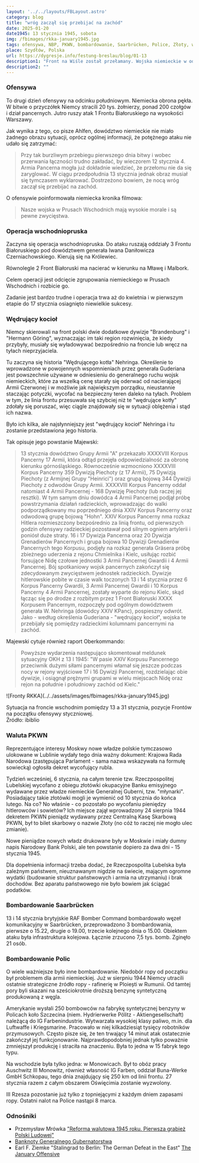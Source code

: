```yaml
---
layout: '../../layouts/FBLayout.astro'
category: blog
title: "wróg zaczął się przebijać na zachód"
date: 2025-01-20
date1945: 13 stycznia 1945, sobota
img: /fbimages/rkka-january1945.jpg
tags: ofensywa, NBP, PKWN, bombardowanie, Saarbrücken, Police, Złoty, wędrujący kocioł
place: Szydłów, Polska
url: https://dygresje.info/festung-breslau/blog/01-13
description1: "Front na Wiśle został przełamany. Wojska niemieckie w odwrocie. Powstaje 'wędrujący kocioł' Nehringa. Reforma walutowa PKWN. Bombardowania Saarbrücken i Polic"
description2: ""
---
```



### Ofensywa

To drugi dzień ofensywy na odcinku południowym. Niemiecka obrona pękła. W bitwie o przyczółek Niemcy stracili 20 tys. żołnierzy, ponad 200 czołgów i dział pancernych. Jutro ruszy atak 1 Frontu Białoruskiego na wysokości Warszawy.

Jak wynika z tego, co pisze Ahlfen, dowództwo niemieckie nie miało żadnego obrazu sytuacji, oprócz ogólnej informacji, że potężnego ataku nie udało się zatrzymać:

>Przy tak burzliwym przebiegu pierwszego dnia bitwy i wobec przerwania łączności trudno zakładać, by wieczorem 12 stycznia 4. Armia Pancerna mogła już dokładnie wiedzieć, że przełomu nie da się zaryglować. W ciągu przedpołudnia 13 stycznia jednak obraz musiał się tymczasem wyklarować. Dostrzeżono bowiem, że nocą wróg zaczął się przebijać na zachód.

O ofensywie poinformowała niemiecka kronika filmowa:
>Nasze wojska w Prusach Wschodnich mają wysokie morale i są pewne zwycięstwa.

### Operacja wschodniopruska

Zaczyna się operacja wschodniopruska. Do ataku ruszają oddziały 3 Frontu Białoruskiego pod dowództwem generała Iwana Daniłowicza Czerniachowskiego. Kierują się na Królewiec.

Równolegle 2 Front Białoruski ma nacierać w kierunku na Mławę i Malbork.

Celem operacji jest odcięcie zgrupowania niemieckiego w Prusach Wschodnich i rozbicie go.

Zadanie jest bardzo trudne i operacja trwa aż do kwietnia i w pierwszym etapie do 17 stycznia osiagnięto niewielkie sukcesy.

### Wędrujący kocioł

Niemcy skierowali na front polski dwie dodatkowe dywizje "Brandenburg" i "Hermann Göring", wyznaczając im taki region rozwinięcia, że kiedy przybyły, musiały się wyładowywać bezpośrednio na froncie lub wręcz na tyłach nieprzyjaciela.

Tu zaczyna się historia "Wędrującego kotła" Nehringa. Określenie to wprowadzone w powojennych wspomnieniach przez generała Guderiana jest powszechnie używane w odniesieniu do generalnego ruchu wojsk niemieckich, które za wszelką cenę starały się oderwać od nacierającej Armii Czerwonej i w możliwie jak największym porządku, nieustannie staczając potyczki, wycofać na bezpieczny teren daleko na tyłach. Problem w tym, że linia frontu przesuwała się szybciej niż te "wędrujące kotły" zdołały się poruszać, więc ciągle znajdowały się w sytuacji oblężenia i stąd ich nazwa.

Było ich kilka, ale najsłynniejszy jest "wędrujący kocioł" Nehringa i tu zostanie przedstawiona jego historia.

Tak opisuje jego powstanie Majewski:

>13 stycznia dowództwo Grupy Armii "A" przekazało XXXXVIII Korpus Pancerny 17 Armii, która odtąd przejęła odpowiedzialność za obronę kierunku górnośląskiego. Równocześnie wzmocniono XXXXVIII Korpus Pancerny 359 Dywizją Piechoty (z 17 Armii), 75 Dywizją Piechoty (z Armijnej Grupy "Heinrici") oraz grupą bojową 344 Dywizji Piechoty z odwodów Grupy Armii. XXXXVIII Korpus Pancerny oddał natomiast 4 Armii Pancernej - 168 Dywizję Piechoty (lub raczej jej resztki). W tym samym dniu dowódca 4 Armii Pancernej podjął próbę powstrzymania działań radzieckich, wprowadzając do walki podporządkowany mu poprzedniego dnia XXIV Korpus Pancerny oraz odwodową grupę bojową "Hohn". XXIV Korpus Pancerny nma rozkaz Hitlera rozmieszczony bezpośrednio za linią frontu, od pierwszych godzin ofensywy radzieckiej pozostawał pod silnym ogniem artylerii i poniósł duże straty. 16 i 17 Dywizja Pancerna oraz 20 Dywizja Grenadierów Pancernych i grupa bojowa 10 Dywizji Grenadierów Pancernych tego Korpusu, podjęły na rozkaz generała Gräsera próbę zbieżnego uderzenia z rejonu Chmielnika i Kielc, usiłując rozbić forsujące Nidę czołowe jednostki 3 Armii Pancernej Gwardii i 4 Armii Pancernej. Bój spotkaniowy wojsk pancernych zakończył się zdecydowanym zwycięstwem jednostek radzieckich. Dywizje hitlerowskie pobite w czasie walk toczonych 13 i 14 stycznia przez 6 Korpus Pancerny Gwardii, 3 Armii Pancernej Gwardii i 10 Korpus Pancerny 4 Armii Pancernej, zostały wyparte do rejonu Kielc, skąd łącząc się po drodze z rozbitym przez 1 Front Białoruski XXXX Korpusem Pancernym, rozpoczęły pod ogólnym dowództwem generała W. Nehringa (dowódcy XXIV KPanc), pospieszny odwrót. Jako - według określenia Guderiana - "wędrujący kocioł", wojska te przebijały się pomiędzy radzieckimi kolumnami pancernymi na zachód.

Majewski cytuje również raport Oberkommando:

>Powyższe wydarzenia następująco skomentował meldunek sytuacyjny OKH z 13 I 1945: "W pasie XXIV Korpusu Pancernego przeciwnik dużymi siłami pancernymi włamał się jeszcze podczas nocy w rejony wyjściowe 17 i 16 Dywizji Pancernej, rozdzielając obie dywizje, i osiągnął prężnymi grupami w wielu miejscach Nidę oraz rejon na południe i południowy zachód od Kielc."

<FBBoxImageWrapper>
![Fronty RKKA](../../assets/images/fbimages/rkka-january1945.jpg)

Sytuacja na froncie wschodnim pomiędzy 13 a 31 stycznia, pozycje Frontów na początku ofensywy styczniowej.<br />
Źródło: ibiblio
</FBBoxImageWrapper>

### Waluta PKWN

Reprezentujące interesy Moskwy nowe władze polskie tymczasowo ulokowane w Lublinie wydały tego dnia ważny dokument: Krajowa Rada Narodowa (zastępująca Parlament - sama nazwa wskazywała na formułę sowiecką) ogłosiła dekret wycofujący rubla.

Tydzień wcześniej, 6 stycznia, na całym terenie tzw. Rzeczpospolitej Lubelskiej wycofano z obiegu złotówki okupacyjne Banku emisyjnego wydawane przez władze niemieckie Generalnej Guberni, tzw. "młynarki". Posiadający takie złotówki mogli je wymienić od 10 stycznia do końca lutego. Na co? No właśnie - co pozostało po wycofaniu pieniędzy hitlerowców i sowietów? Ich miejsce zajął wprowadzony 24 sierpnia 1944 dekretem PKWN pieniądz wydawany przez Centralną Kasę Skarbową PKWN, był to bilet skarbowy o nazwie Złoty (no cóż to raczej nie mogło ulec zmianie).

Nowe pieniądze nowych władz drukowane były w Moskwie i miały dumny napis Narodowy Bank Polski, ale ten powstanie dopiero za dwa dni - 15 stycznia 1945.

Dla dopełnienia informacji trzeba dodać, że Rzeczpospolita Lubelska była zależnym państwem, nieuznawanym nigdzie na świecie, mającym ogromne wydatki (budowanie struktur państwowych i armia na utrzymaniu) i brak dochodów. Bez aparatu państwowego nie było bowiem jak ściągać podatków.

### Bombardowanie Saarbrücken

13 i 14 stycznia brytyjskie RAF Bomber Command bombardowało węzeł komunikacyjny w Saarbrücken, przeprowadzono 3 bombardowania, pierwsze o 15.22, drugie o 19.00, trzecie kolejnego dnia o 15.00. Obiektem ataku była infrastruktura kolejowa. Łącznie zrzucono 7,5 tys. bomb. Zginęło 21 osób.

### Bombardowanie Polic

O wiele ważniejsze było inne bombardowanie. Niedobór ropy od początku był problemem dla armii niemieckiej. Już w sierpniu 1944 Niemcy utracili ostatnie strategiczne źródło ropy - rafinerię w Ploiești w Rumunii. Od tamtej pory byli skazani na sześciokrotnie droższą benzynę syntetyczną produkowaną z węgla.

Amerykanie wysłali 250 bombowców na fabrykę syntetycznej benzyny w Policach koło Szczecina (niem. Hydrierwerke Pölitz - Aktiengesellschaft) należącą do IG Farbenindustrie. Wytwarzała wysokiej klasy paliwo, m.in. dla Luftwaffe i Kriegsmarine. Pracowało w niej kilkadziesiąt tysięcy robotników przymusowych. Często pisze się, że ten trwający 14 minut atak ostatecznie zakończył jej funkcjonowanie. Najprawdopodobniej jednak tylko poważnie zmniejszył produkcję i straciła na znaczeniu. Była to jedna w 15 fabryk tego typu.

Na wschodzie była tylko jedna: w Monowicach. Był to obóz pracy Auschwitz III Monowitz, również własność IG Farben, oddział Buna-Werke GmbH Schkopau, tego dnia znajdujący się 250 km od linii frontu. 27 stycznia razem z całym obszarem Oświęcimia zostanie wyzwolony.

III Rzesza pozostanie już tylko z topniejącymi z każdym dniem zapasami ropy. Ostatni nalot na Police nastąpi 8 marca.

### Odnośniki

- Przemysław Mrówka ["Reforma walutowa 1945 roku. Pierwsza grabież Polski Ludowej"](https://tytus.edu.pl/2018/10/30/reforma-walutowa-1945-roku-pierwsza-grabiez-polski-ludowej/)
- [Banknoty Generalnego Gubernatorstwa](http://generalgouvernement.pl/dokumenty-gg/banknoty-generalnego-gubernatorstwa/)
- Earl F. Ziemke "Stalingrad to Berlin: The German Defeat in the East" [The January Offensive](https://www.ibiblio.org/hyperwar/USA/USA-EF-Defeat/USA-EF-Defeat-19.html)